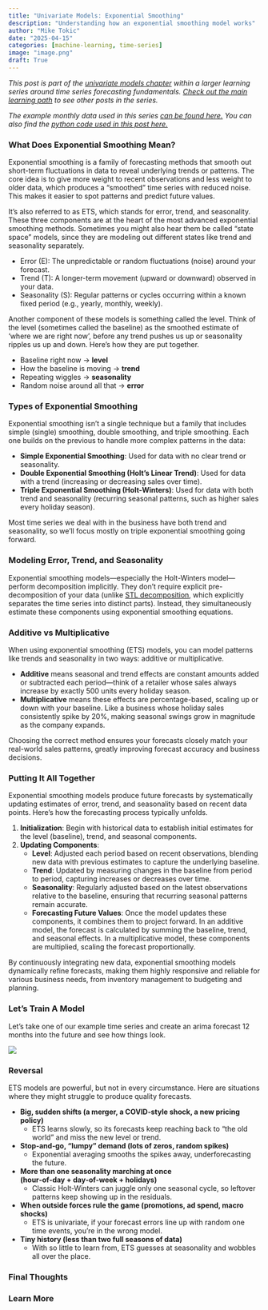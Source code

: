 ```yaml
---
title: "Univariate Models: Exponential Smoothing"
description: "Understanding how an exponential smoothing model works"
author: "Mike Tokic"
date: "2025-04-15"
categories: [machine-learning, time-series]
image: "image.png"
draft: True
---
```


*This post is part of the [univariate models chapter](https://mftokic.github.io/posts/2025-03-24-ts-fundamentals-univariate-models/) within a larger learning series around time series forecasting fundamentals. [Check out the main learning path](https://mftokic.github.io/posts/2024-09-25-ts-fundamentals/) to see other posts in the series.* 

*The example monthly data used in this series [can be found here.](https://github.com/mftokic/mftokic.github.io/blob/main/posts/2024-10-02-ts-fundamentals-whats-a-time-series/example_ts_data.csv) You can also find the [python code used in this post here.](https://github.com/mftokic/mftokic.github.io/blob/main/notebooks/2025-04-10-ts-fundamentals-univariate-arima.ipynb)*

### What Does Exponential Smoothing Mean? 

Exponential smoothing is a family of forecasting methods that smooth out short-term fluctuations in data to reveal underlying trends or patterns. The core idea is to give more weight to recent observations and less weight to older data, which produces a “smoothed” time series with reduced noise​. This makes it easier to spot patterns and predict future values. 

It's also referred to as ETS, which stands for error, trend, and seasonality. These three components are at the heart of the most advanced exponential smoothing methods. Sometimes you might also hear them be called "state space" models, since they are modeling out different states like trend and seasonality separately. 

- Error (E): The unpredictable or random fluctuations (noise) around your forecast.
- Trend (T): A longer-term movement (upward or downward) observed in your data.
- Seasonality (S): Regular patterns or cycles occurring within a known fixed period (e.g., yearly, monthly, weekly).

Another component of these models is something called the level. Think of the level (sometimes called the baseline) as the smoothed estimate of ‘where we are right now’, before any trend pushes us up or seasonality ripples us up and down. Here's how they are put together. 

- Baseline right now → **level**
- How the baseline is moving → **trend**
- Repeating wiggles → **seasonality**
- Random noise around all that → **error**

### Types of Exponential Smoothing

Exponential smoothing isn’t a single technique but a family that includes simple (single) smoothing, double smoothing, and triple smoothing. Each one builds on the previous to handle more complex patterns in the data:

- **Simple Exponential Smoothing**: Used for data with no clear trend or seasonality.
- **Double Exponential Smoothing (Holt’s Linear Trend)**: Used for data with a trend (increasing or decreasing sales over time).
- **Triple Exponential Smoothing (Holt-Winters)**: Used for data with both trend and seasonality (recurring seasonal patterns, such as higher sales every holiday season).

Most time series we deal with in the business have both trend and seasonality, so we'll focus mostly on triple exponential smoothing going forward. 

### Modeling Error, Trend, and Seasonality

Exponential smoothing models—especially the Holt-Winters model—perform decomposition implicitly. They don't require explicit pre-decomposition of your data (unlike [STL decomposition](https://mftokic.github.io/posts/2024-11-06-ts-fundamentals-decomposition/), which explicitly separates the time series into distinct parts). Instead, they simultaneously estimate these components using exponential smoothing equations.

### Additive vs Multiplicative

When using exponential smoothing (ETS) models, you can model patterns like trends and seasonality in two ways: additive or multiplicative.

- **Additive** means seasonal and trend effects are constant amounts added or subtracted each period—think of a retailer whose sales always increase by exactly 500 units every holiday season.
- **Multiplicative** means these effects are percentage-based, scaling up or down with your baseline. Like a business whose holiday sales consistently spike by 20%, making seasonal swings grow in magnitude as the company expands.

Choosing the correct method ensures your forecasts closely match your real-world sales patterns, greatly improving forecast accuracy and business decisions.

### Putting It All Together

Exponential smoothing models produce future forecasts by systematically updating estimates of error, trend, and seasonality based on recent data points. Here’s how the forecasting process typically unfolds.

1. **Initialization**: Begin with historical data to establish initial estimates for the level (baseline), trend, and seasonal components.
2. **Updating Components**:
    - **Level**: Adjusted each period based on recent observations, blending new data with previous estimates to capture the underlying baseline.
    - **Trend**: Updated by measuring changes in the baseline from period to period, capturing increases or decreases over time.
    - **Seasonality**: Regularly adjusted based on the latest observations relative to the baseline, ensuring that recurring seasonal patterns remain accurate.
    - **Forecasting Future Values**: Once the model updates these components, it combines them to project forward. In an additive model, the forecast is calculated by summing the baseline, trend, and seasonal effects. In a multiplicative model, these components are multiplied, scaling the forecast proportionally.

By continuously integrating new data, exponential smoothing models dynamically refine forecasts, making them highly responsive and reliable for various business needs, from inventory management to budgeting and planning.

### Let's Train A Model 

Let's take one of our example time series and create an arima forecast 12 months into the future and see how things look.

![](./chart1.png)

### Reversal 

ETS models are powerful, but not in every circumstance. Here are situations where they might struggle to produce quality forecasts. 

- **Big, sudden shifts (a merger, a COVID‑style shock, a new pricing policy)**
    - ETS learns slowly, so its forecasts keep reaching back to “the old world” and miss the new level or trend.
- **Stop‑and‑go, “lumpy” demand (lots of zeros, random spikes)**
    - Exponential averaging smooths the spikes away, underforecasting the future.
- **More than one seasonality marching at once (hour‑of‑day + day‑of‑week + holidays)**
    - Classic Holt‑Winters can juggle only one seasonal cycle, so leftover patterns keep showing up in the residuals.
- **When outside forces rule the game (promotions, ad spend, macro shocks)**
    - ETS is univariate, if your forecast errors line up with random one time events, you’re in the wrong model.
- **Tiny history (less than two full seasons of data)**
    - With so little to learn from, ETS guesses at seasonality and wobbles all over the place.

### Final Thoughts 

### Learn More